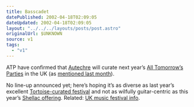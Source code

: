 ```yaml
---
title: Basscadet
datePublished: 2002-04-18T02:09:05
dateUpdated: 2002-04-18T02:09:05
layout: "../../../layouts/posts/post.astro"
originalUrl: $UNKNOWN
source: v1
tags:
  - "v1"
---
```


ATP have confirmed that [Autechre][1] will curate next year&#8217;s [All Tomorrow&#8217;s Parties][2] in the UK (as [mentioned last month][3]).

No line-up announced yet; here&#8217;s hoping it&#8217;s as diverse as last year&#8217;s excellent [Tortoise-curated festival][4] and not as wilfully guitar-centric as this year&#8217;s [Shellac offering][5]. Related: [UK music festival info][6].

[1]: http://www.autechre.nu/ "The Autechre Channel"
[2]: http://www.wayahead.com/atp/ "Official All Tomorrow's Parties website"
[3]: http://anglepoised.com/weblog/archive/2002/March/#000004 "Autechre rumours on anglepoised (slightly innaccurate - they're not curating a Japanese ATP)"
[4]: http://www.nme.com/reviews/7785.htm "NME review of ATP 2001"
[5]: http://www.wayahead.com/atp/shellac2002.htm "ATP 2002 (curated by Shellac)"
[6]: http://www.efestivals.co.uk/ "efestivals.co.uk"
